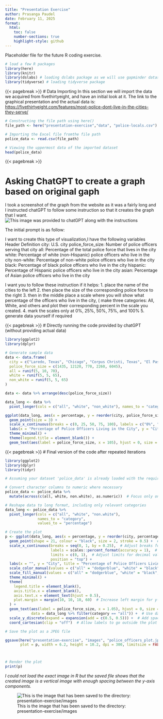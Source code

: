 ```yaml
---
title: "Presentation Exercise"
author: Prasanga Paudel
date: February 11, 2025
format:
  html:
    toc: false
    number-sections: true
    highlight-style: github
---
```


Placeholder file for the future R coding exercise.

```r
# load a few R packages
library(here)
library(knitr)
library(dslabs) # loading dslabs package as we will use gapminder dataset from it
library(tidyverse) # loading tidyverse package 
```

{{< pagebreak >}}
# Data Importing
In this section we will import the data we acquired from fivethirtyeight, and have an initial look at it. The link to the graphical presentation and the actual data is: <https://fivethirtyeight.com/features/most-police-dont-live-in-the-cities-they-serve/>

```r
# Constructing the file path using here()
file_path <- here("presentation-exercise","data", "police-locals.csv")

# Importing the Excel file fromthe file path
police_data <- read.csv(file_path)

# Viewing the uppermost data of the imported dataset
head(police_data)
```


{{< pagebreak >}}

# Asking ChatGPT to create a graph based on original gaph

I took a screenshot of the graph from the website as it was a fairly long and I instructed chatGPT to follow some instruction so that it creates the graph that I want.
![This image was provided to chatGPT along with the instructions](presentation-exercise/images/image.JPEG)

The initial prompt is as follow:

I want to create this type of visualization,I have the following variables
Header	Definition
city:	U.S. city
police_force_size:	Number of police officers serving that city
all:	Percentage of the total police force that lives in the city
white:	Percentage of white (non-Hispanic) police officers who live in the city
non-white:	Percentage of non-white police officers who live in the city
black:	Percentage of black police officers who live in the city
hispanic:	Percentage of Hispanic police officers who live in the city
asian:	Percentage of Asian police officers who live in the city

I want you to follow these instruction if it helps:
1. place the name of the cities to the left
2. then place the size of the corresponding police force to the right
3. then in the middle place a scale where you will show what percentage of the officers who live in the city, ( make three categories: All, White, and others and plot their corresponding percent in the scale you created.
4. mark the scales only at 0%, 25%, 50%, 75%, and 100%
5. generate data yourself if required

{{< pagebreak >}}
# Directly running the code provided by chatGPT (without providing actual data)

```r
library(ggplot2)
library(dplyr)

# Generate sample data
data <- data.frame(
  city = c("Laredo, Texas", "Chicago", "Corpus Christi, Texas", "El Paso, Texas", "Philadelphia"),
  police_force_size = c(1435, 12120, 770, 2260, 6045),
  all = runif(5, 10, 70),
  white = runif(5, 5, 65),
  non_white = runif(5, 5, 65)
)

data <- data %>% arrange(desc(police_force_size))

data_long <- data %>% 
  pivot_longer(cols = c("all", "white", "non_white"), names_to = "category", values_to = "percentage")

ggplot(data_long, aes(x = percentage, y = reorder(city, police_force_size), color = category)) +
  geom_point(size = 3) +
  scale_x_continuous(breaks = c(0, 25, 50, 75, 100), labels = c("0%", "25%", "50%", "75%", "100%"), limits = c(0, 100)) +
  labs(x = "Percentage of Police Officers Living in the City", y = "City", title = "Percentage of Police Officers Living in the City") +
  theme_minimal() +
  theme(legend.title = element_blank()) +
  geom_text(aes(label = police_force_size, x = 105), hjust = 0, size = 3, color = "black", data = data)

```

{{< pagebreak >}}
# Final version of the code after repeated iterations

```r
library(ggplot2)
library(dplyr)
library(tidyr)

# Assuming your dataset 'police_data' is already loaded with the required columns

# Convert character columns to numeric where necessary
police_data <- police_data %>%
  mutate(across(c(all, white, non.white), as.numeric))  # Focus only on 'all', 'white', 'non.white'

# Reshape data to long format, including only relevant categories
data_long <- police_data %>% 
  pivot_longer(cols = c("all", "white", "non.white"), 
               names_to = "category", 
               values_to = "percentage")

# Create the plot
p <- ggplot(data_long, aes(x = percentage, y = reorder(city, percentage), color = category, fill = category)) +  # Order cities by 'percentage'
  geom_point(shape = 21, colour = "black", size = 2, stroke = 0.5) +  # Increase stroke size
  scale_x_continuous(breaks = seq(0, 1, by = 0.25),  # Adjust breaks for decimal values
                     labels = scales::percent_format(accuracy = 1),  # Format as percentages
                     limits = c(0, 1),  # Adjust limits for decimal values
                     position = "top") +
  labs(x = "", y = "City", title = "Percentage of Police Officers Living in the City") +
  scale_color_manual(values = c("all" = "dodgerblue", "white" = "black", "non.white" = "forestgreen")) +  # Adjust color for categories
  scale_fill_manual(values = c("all" = "dodgerblue", "white" = "black", "non.white" = "forestgreen")) +  # Fill colors for shape 21
  theme_minimal() +
  theme(
    legend.title = element_blank(),
    axis.title.x = element_blank(),
    axis.text.x = element_text(hjust = 0.5),
    plot.margin = margin(10, 10, 10, 60)  # Increase left margin for y-axis labels
  ) +
  geom_text(aes(label = police_force_size, x = 1.05), hjust = 0, size = 3, color = "black", 
            data = data_long %>% filter(category == "all")) +  # Use data_long filtered for 'all' category
  scale_y_discrete(expand = expansion(add = c(0.5, 0.5))) +  # Add spacing to y-axis
  coord_cartesian(clip = "off")  # Allow labels to go outside the plot area

# Save the plot as a JPEG file

ggsave(here("presentation-exercise", "images", "police_officers_plot.jpeg"), 
       plot = p, width = 6.2, height = 10.2, dpi = 300, limitsize = FALSE)



# Render the plot
print(p)


```

_I could not load the exact image in R but the saved file shows that the created image is a vertical image with enough spacing between the y-axis components._


![This is the image that has been saved to the directory: presentation-exercise/images](presentation-exercise/images/police_officers_plot.jpeg)
